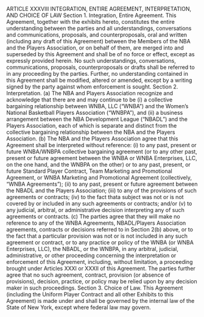 ARTICLE XXXVIII
INTEGRATION, ENTIRE AGREEMENT,
INTERPRETATION, AND CHOICE OF LAW
Section 1. Integration, Entire Agreement.
This Agreement, together with the exhibits hereto, constitutes the
entire understanding between the parties and all understandings,
conversations and communications, proposals, and counterproposals, oral
and written (including any draft of this Agreement) between the Members
of the NBA and the Players Association, or on behalf of them, are merged
into and superseded by this Agreement and shall be of no force or effect,
except as expressly provided herein. No such understandings,
conversations, communications, proposals, counterproposals or drafts
shall be referred to in any proceeding by the parties. Further, no
understanding contained in this Agreement shall be modified, altered or
amended, except by a writing signed by the party against whom
enforcement is sought.
Section 2. Interpretation.
(a) The NBA and Players Association recognize and acknowledge that
there are and may continue to be (i) a collective bargaining relationship
between WNBA, LLC ("WNBA") and the Women's National Basketball
Players Association ("WNBPA"), and (ii) a business arrangement between
the NBA Development League ("NBADL") and the Players Association,
each of which is separate and distinct from the collective bargaining
relationship between the NBA and the Players Association.
(b) The NBA and the Players Association agree that this Agreement
shall be interpreted without reference: (i) to any past, present or future
WNBA/WNBPA collective bargaining agreement (or to any other past,
present or future agreement between the WNBA or WNBA Enterprises,
LLC, on the one hand, and the WNBPA on the other) or to any past,
present, or future Standard Player Contract, Team Marketing and
Promotional Agreement, or WNBA Marketing and Promotional
Agreement (collectively, "WNBA Agreements"); (ii) to any past, present or
future agreement between the NBADL and the Players Association; (iii) to
any of the provisions of such agreements or contracts; (iv) to the fact thata subject was not or is not covered by or included in any such agreements
or contracts; and/or (v) to any judicial, arbitral, or administrative decision
interpreting any of such agreements or contracts.
(c) The parties agree that they will make no reference to any of the
WNBA Agreements, NBADL/Players Association agreements, contracts
or decisions referred to in Section 2(b) above, or to the fact that a
particular provision was not or is not included in any such agreement or
contract, or to any practice or policy of the WNBA (or WNBA
Enterprises, LLC), the NBADL, or the WNBPA, in any arbitral, judicial,
administrative, or other proceeding concerning the interpretation or
enforcement of this Agreement, including, without limitation, a proceeding
brought under Articles XXXI or XXXII of this Agreement. The parties
further agree that no such agreement, contract, provision (or absence of
provisions), decision, practice, or policy may be relied upon by any
decision maker in such proceedings.
Section 3. Choice of Law.
This Agreement (including the Uniform Player Contract and all other
Exhibits to this Agreement) is made under and shall be governed by the
internal law of the State of New York, except where federal law may
govern.